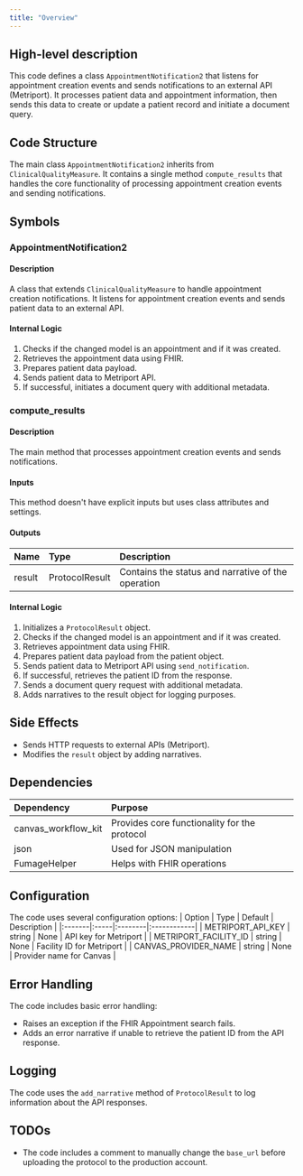 ```yaml
---
title: "Overview"
---
```


## High-level description
This code defines a class `AppointmentNotification2` that listens for appointment creation events and sends notifications to an external API (Metriport). It processes patient data and appointment information, then sends this data to create or update a patient record and initiate a document query.

## Code Structure
The main class `AppointmentNotification2` inherits from `ClinicalQualityMeasure`. It contains a single method `compute_results` that handles the core functionality of processing appointment creation events and sending notifications.

## Symbols

### AppointmentNotification2
#### Description
A class that extends `ClinicalQualityMeasure` to handle appointment creation notifications. It listens for appointment creation events and sends patient data to an external API.

#### Internal Logic
1. Checks if the changed model is an appointment and if it was created.
2. Retrieves the appointment data using FHIR.
3. Prepares patient data payload.
4. Sends patient data to Metriport API.
5. If successful, initiates a document query with additional metadata.

### compute_results
#### Description
The main method that processes appointment creation events and sends notifications.

#### Inputs
This method doesn't have explicit inputs but uses class attributes and settings.

#### Outputs
| Name | Type | Description |
|:-----|:-----|:------------|
| result | ProtocolResult | Contains the status and narrative of the operation |

#### Internal Logic
1. Initializes a `ProtocolResult` object.
2. Checks if the changed model is an appointment and if it was created.
3. Retrieves appointment data using FHIR.
4. Prepares patient data payload from the patient object.
5. Sends patient data to Metriport API using `send_notification`.
6. If successful, retrieves the patient ID from the response.
7. Sends a document query request with additional metadata.
8. Adds narratives to the result object for logging purposes.

## Side Effects
- Sends HTTP requests to external APIs (Metriport).
- Modifies the `result` object by adding narratives.

## Dependencies
| Dependency | Purpose |
|:-----------|:--------|
| canvas_workflow_kit | Provides core functionality for the protocol |
| json | Used for JSON manipulation |
| FumageHelper | Helps with FHIR operations |

## Configuration
The code uses several configuration options:
| Option | Type | Default | Description |
|:-------|:-----|:--------|:------------|
| METRIPORT_API_KEY | string | None | API key for Metriport |
| METRIPORT_FACILITY_ID | string | None | Facility ID for Metriport |
| CANVAS_PROVIDER_NAME | string | None | Provider name for Canvas |

## Error Handling
The code includes basic error handling:
- Raises an exception if the FHIR Appointment search fails.
- Adds an error narrative if unable to retrieve the patient ID from the API response.

## Logging
The code uses the `add_narrative` method of `ProtocolResult` to log information about the API responses.

## TODOs
- The code includes a comment to manually change the `base_url` before uploading the protocol to the production account.